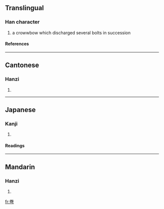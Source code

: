==Translingual==
===Han character===
{{Han char|rn=57|rad=弓|as=06|sn=9|four=9072<sub>7</sub>|canj=火手弓 (FQN)}}
# a crowwbow which discharged several bolts in succession
====References====
{{Han ref|kx=0358.090|dkj=09769|hdz=20995.150|uh=5F2E|ud=24366|bh=CEBC|bd=52924}}
----
==Cantonese==
===Hanzi===
{{yue-hanzi|jyut=|y=hyun1}}
# {{defn|Cantonese}}
----
==Japanese==
===Kanji===
{{ja-kanji|grade=|rs=弓06}}
# {{defn|Japanese}} 
====Readings====
{{ja-readings|on=[[けん]] (ken)|kun=[[いしゆみ]] (ishiyumi), [[まがる]] (magaru), [[まき]] (maki)}}
----
==Mandarin==
===Hanzi===
{{cmn-hanzi|pin=[[quān]] (quan1)|wg=ch'üan<sup>1</sup>}}
# {{defn|Mandarin}}

[[fr:弮]]
